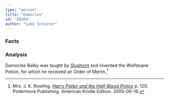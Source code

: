 ```yaml
---
type: "person"
title: "Damocles"
id: "I0204"
author: "Luke Schierer"
---
```

### Facts

<Individual id={frontmatter.id} ></Individual>

### Analysis

Damocles Belby was taught by [Slughorn]
and invented the Wolfsbane Potion, for which he received an Order of Merlin.[^210318-1]

[Slughorn]: <../../slughorn/horace_eugene_flaccus>

[^210318-1]: Mrs. J. K. Rowling. _[Harry Potter and the Half-Blood Prince](https://www.goodreads.com/book/show/1.Harry_Potter_and_the_Half_Blood_Prince)_
    p. 120. Pottermore Publishing. American Kindle Edition. 2005-06-16.


